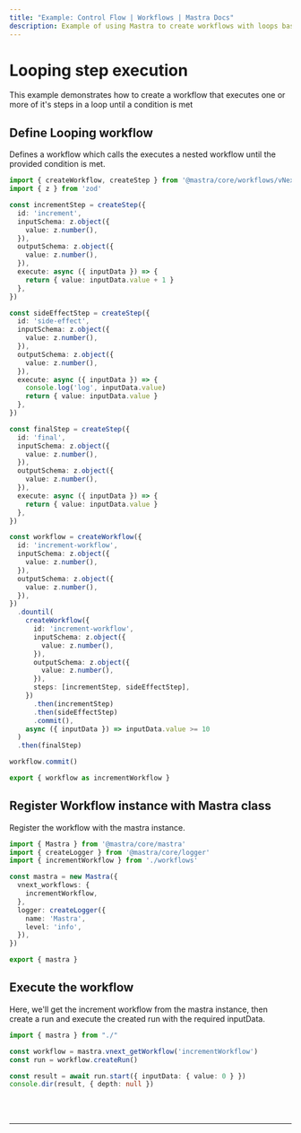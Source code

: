 ```yaml
---
title: "Example: Control Flow | Workflows | Mastra Docs"
description: Example of using Mastra to create workflows with loops based on provided conditions.
---
```



# Looping step execution
This example demonstrates how to create a workflow that executes one or more of it's steps in a loop until a condition is met


## Define Looping workflow
Defines a workflow which calls the executes a nested workflow until the provided condition is met.

```ts showLineNumbers copy filename="looping-workflow.ts"
import { createWorkflow, createStep } from '@mastra/core/workflows/vNext'
import { z } from 'zod'

const incrementStep = createStep({
  id: 'increment',
  inputSchema: z.object({
    value: z.number(),
  }),
  outputSchema: z.object({
    value: z.number(),
  }),
  execute: async ({ inputData }) => {
    return { value: inputData.value + 1 }
  },
})

const sideEffectStep = createStep({
  id: 'side-effect',
  inputSchema: z.object({
    value: z.number(),
  }),
  outputSchema: z.object({
    value: z.number(),
  }),
  execute: async ({ inputData }) => {
    console.log('log', inputData.value)
    return { value: inputData.value }
  },
})

const finalStep = createStep({
  id: 'final',
  inputSchema: z.object({
    value: z.number(),
  }),
  outputSchema: z.object({
    value: z.number(),
  }),
  execute: async ({ inputData }) => {
    return { value: inputData.value }
  },
})

const workflow = createWorkflow({
  id: 'increment-workflow',
  inputSchema: z.object({
    value: z.number(),
  }),
  outputSchema: z.object({
    value: z.number(),
  }),
})
  .dountil(
    createWorkflow({
      id: 'increment-workflow',
      inputSchema: z.object({
        value: z.number(),
      }),
      outputSchema: z.object({
        value: z.number(),
      }),
      steps: [incrementStep, sideEffectStep],
    })
      .then(incrementStep)
      .then(sideEffectStep)
      .commit(),
    async ({ inputData }) => inputData.value >= 10
  )
  .then(finalStep)

workflow.commit()

export { workflow as incrementWorkflow }
```


## Register Workflow instance with Mastra class
Register the workflow with the mastra instance.

```ts showLineNumbers copy filename="index.ts"
import { Mastra } from '@mastra/core/mastra'
import { createLogger } from '@mastra/core/logger'
import { incrementWorkflow } from './workflows'

const mastra = new Mastra({
  vnext_workflows: {
    incrementWorkflow,
  },
  logger: createLogger({
    name: 'Mastra',
    level: 'info',
  }),
})

export { mastra }
```


## Execute the workflow
Here, we'll get the increment workflow from the mastra instance, then create a run and execute the created run with the required inputData.

```ts showLineNumbers copy filename="exec.ts"
import { mastra } from "./"

const workflow = mastra.vnext_getWorkflow('incrementWorkflow')
const run = workflow.createRun()

const result = await run.start({ inputData: { value: 0 } })
console.dir(result, { depth: null })
```


<br />
<br />
<hr className="dark:border-[#404040] border-gray-300" />
<br />
<br />
<GithubLink
  link={
    "https://github.com/mastra-ai/mastra/blob/main/examples/basics/workflows/control-flow"
  }
/>

